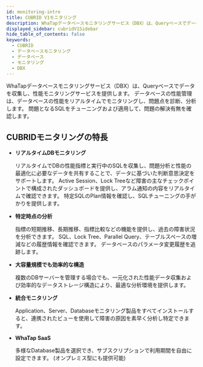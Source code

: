 ```yaml
---
id: monitoring-intro
title: CUBRID V1モニタリング
description: WhaTapデータベースモニタリングサービス（DBX）は、Queryベースでデータを収集し、性能モニタリングサービスを提供します。
displayed_sidebar: cubridV1Sidebar
hide_table_of_contents: false
keywords:
  - CUBRID
  - データベースモニタリング
  - データベース
  - モニタリング
  - DBX
---
```



WhaTapデータベースモニタリングサービス（DBX）は、Queryベースでデータを収集し、性能モニタリングサービスを提供します。 データベースの性能管理は、データベースの性能をリアルタイムでモニタリングし、問題点を診断、分析します。 問題となるSQLをチューニングおよび適用して、問題の解決有無を確認します。

<DBsupportNote />

## CUBRIDモニタリングの特長

- **リアルタイムDBモニタリング**

  リアルタイムでDBの性能指標と実行中のSQLを収集し、問題分析と性能の最適化に必要なデータを共有することで、データに基づいた判断意思決定をサポートします。 Active Session、Lock Treeなど障害の主なチェックポイントで構成されたダッシュボードを提供し、アラム通知の内容をリアルタイムで確認できます。 特定SQLのPlan情報を確認し、SQLチューニングの手がかりを提供します。

- **特定時点の分析**

  指標の短期推移、長期推移、指標比較などの機能を提供し、過去の障害状況を分析できます。 SQL、Lock Tree、Parallel Query、テーブルスペースの増減などの履歴情報を確認できます。  データベースのパラメータ変更履歴を追跡します。

- **大容量規模でも効率的な構造**

  複数のDBサーバーを管理する場合でも、一元化された性能データ収集および効率的なデータストレージ構造により、最適な分析環境を提供します。

- **統合モニタリング**

  Application、Server、Databaseモニタリング製品をすべてインストールすると、連携されたビューを使用して障害の原因を素早く分析し特定できます。

- **WhaTap SaaS**

  多様なDatabase製品を選択でき、サブスクリプションで利用期間を自由に設定できます。 (オンプレミス型にも提供可能)
